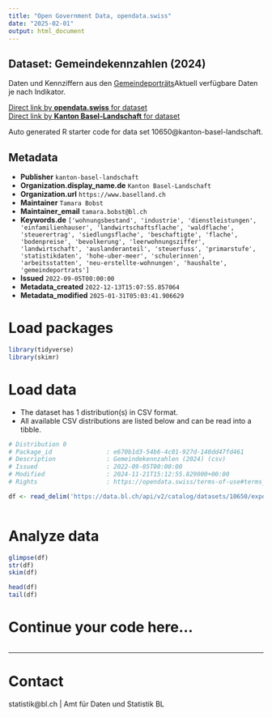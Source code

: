 ```yaml
---
title: "Open Government Data, opendata.swiss"
date: "2025-02-01"
output: html_document
---
```


## Dataset: Gemeindekennzahlen (2024)

Daten und Kennziffern aus den [Gemeindeporträts](https://gemeindeportraets.bl.ch)Aktuell verfügbare Daten je nach Indikator.

[Direct link by **opendata.swiss** for dataset](https://opendata.swiss/de/dataset/gemeindekennzahlen-2022)<br>
[Direct link by **Kanton Basel-Landschaft** for dataset](https://data.bl.ch/explore/dataset/10650/)

Auto generated R starter code for data set 10650@kanton-basel-landschaft.

## Metadata

- **Publisher** `kanton-basel-landschaft`
- **Organization.display_name.de** `Kanton Basel-Landschaft`
- **Organization.url** `https://www.baselland.ch`
- **Maintainer** `Tamara Bobst`
- **Maintainer_email** `tamara.bobst@bl.ch`
- **Keywords.de** `['wohnungsbestand', 'industrie', 'dienstleistungen', 'einfamilienhauser', 'landwirtschaftsflache', 'waldflache', 'steuerertrag', 'siedlungsflache', 'beschaftigte', 'flache', 'bodenpreise', 'bevolkerung', 'leerwohnungsziffer', 'landwirtschaft', 'auslanderanteil', 'steuerfuss', 'primarstufe', 'statistikdaten', 'hohe-uber-meer', 'schulerinnen', 'arbeitsstatten', 'neu-erstellte-wohnungen', 'haushalte', 'gemeindeportrats']`
- **Issued** `2022-09-05T00:00:00`
- **Metadata_created** `2022-12-13T15:07:55.857064`
- **Metadata_modified** `2025-01-31T05:03:41.906629`


# Load packages

```r

library(tidyverse)
library(skimr)

```

# Load data

-   The dataset has 1 distribution(s) in CSV format.
-   All available CSV distributions are listed below and can be read into a tibble.

```r

# Distribution 0
# Package_id               : e670b1d3-54b6-4c01-927d-140dd47fd461
# Description              : Gemeindekennzahlen (2024) (csv)
# Issued                   : 2022-09-05T00:00:00
# Modified                 : 2024-11-21T15:12:55.829000+00:00
# Rights                   : https://opendata.swiss/terms-of-use#terms_by

df <- read_delim('https://data.bl.ch/api/v2/catalog/datasets/10650/exports/csv?use_labels=true')



```

# Analyze data

```r

glimpse(df)
str(df)
skim(df)

head(df)
tail(df)

```

# Continue your code here...

```r

```

------------------------------------------------------------------------

# Contact

statistik@bl.ch | Amt für Daten und Statistik BL
